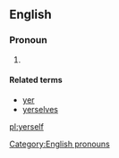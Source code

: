 ==English==

===Pronoun===
{{head|en}}

# {{context|nonstandard|or|dialectal|lang=en}} {{alternative form of|yourself|lang=en}}

====Related terms====
* [[yer]]
* [[yerselves]]

[[Category:English pronouns]]

[[pl:yerself]]
